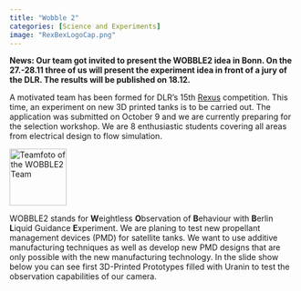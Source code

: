 ---
title: "Wobble 2"
categories: [Science and Experiments]
image: "RexBexLogoCap.png"
---

**News: Our team got invited to present the WOBBLE2 idea in Bonn. On the 27.-28.11 three of us will present the experiment idea in front of a jury of the DLR. The results will be published on 18.12.**

A motivated team has been formed for DLR's 15th [Rexus](https://www.esa.int/Education/Rexus_Bexus/About_REXUS_BEXUS) competition. 
This time, an experiment on new 3D printed tanks is to be carried out. 
The application was submitted on October 9 and we are currently preparing for the selection workshop. 
We are 8 enthusiastic students covering all areas from electrical design to flow simulation. 

<img src="Teamphoto_MCC.JPG" alt="Teamfoto of the WOBBLE2 Team" width="100" height="100">

WOBBLE2 stands for **W**eightless **O**bservation of **B**ehaviour with **B**erlin **L**iquid Guidance **E**xperiment. 
We are planing to test new propellant management devices (PMD) for satellite tanks. We want to use additive manufacturing techniques as well as develop new PMD designs that are only possible with the new manufacturing technology. 
In the slide show below you can see first 3D-Printed Prototypes filled with Uranin to test the observation capabilities of our camera.
<div id="slideshow_2">
  <button id="prevButton"><</button>
  <button id="nextButton">></button>
  <!-- put all images here that should be available in the slideshow_2 -->
  <img class="slideshow_2-img" src="RexBexLogoCap.png" >
  <img class="slideshow_2-img" src="Mixing.jpg" >
  <img class="slideshow_2-img" src="REXUS_Tank_white.jpg" >
  <img class="slideshow_2-img" src="Mystery_Goo.jpg" >
  <img class="slideshow_2-img" src="REXUS_Tank_UV.jpg" >
  <style>
    #slideshow_2 {
      position: relative;
      width: 50%;
      overflow: hidden;
    }
    #prevButton, #nextButton {
      position: absolute;
      top: 0;
      background: #0003;
      color: #fffa;
      border: none;
      font-size: 50px;
      height: 100%;
    }
    #prevButton {left: 0;}
    #nextButton {right: 0;}
    #prevButton:hover, #nextButton:hover {background: #0007;}
    .slideshow_2-img {
      width:100%;
      display: none;
    }
  </style>
  <script>
    const images = document.getElementsByClassName('slideshow_2-img');
    let index = 0;
    function switch_image(x) {
      return () => {
        images[index].style.display = 'none';
        index = (index + x + images.length) % images.length;
        images[index].style.display = 'block';
      }
    }
    document.getElementById('prevButton').addEventListener('click', switch_image(-1));
    document.getElementById('nextButton').addEventListener('click', switch_image(1));
    switch_image(0)();
  </script>
</div>
<br/>